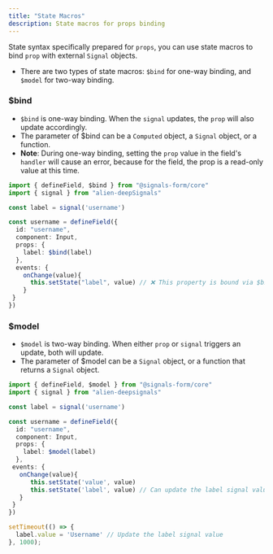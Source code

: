 ```yaml
---
title: "State Macros"
description: State macros for props binding
---
```


State syntax specifically prepared for `props`, you can use state macros to bind `prop` with external `Signal` objects.

- There are two types of state macros: `$bind` for one-way binding, and `$model` for two-way binding.

### $bind
- `$bind` is one-way binding. When the `signal` updates, the `prop` will also update accordingly.
- The parameter of $bind can be a `Computed` object, a `Signal` object, or a function.
- **Note**: During one-way binding, setting the `prop` value in the field's `handler` will cause an error, because for the field, the prop is a read-only value at this time.

```ts
import { defineField, $bind } from "@signals-form/core"
import { signal } from "alien-deepSignals"

const label = signal('username')

const username = defineField({
  id: "username",
  component: Input,
  props: {
    label: $bind(label)
  },
  events: {
    onChange(value){
      this.setState("label", value) // ❌ This property is bound via $bind and is read-only. Use the source field's setState/setAsyncState methods instead.
    }
 }
})
```

### $model
- `$model` is two-way binding. When either `prop` or `signal` triggers an update, both will update.
- The parameter of $model can be a `Signal` object, or a function that returns a `Signal` object.

```ts
import { defineField, $model } from "@signals-form/core"
import { signal } from "alien-deepsignals"

const label = signal('username')

const username = defineField({
  id: "username",
  component: Input,
  props: {
    label: $model(label)
  },
 events: {
   onChange(value){
      this.setState('value', value)
      this.setState('label', value) // Can update the label signal value
   }
 }
})

setTimeout(() => {
  label.value = 'Username' // Update the label signal value
}, 1000);
```
